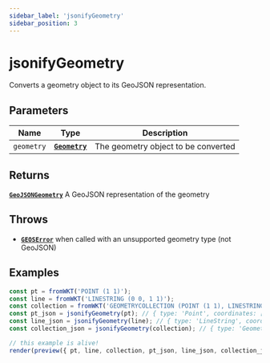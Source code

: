 ```yaml
---
sidebar_label: 'jsonifyGeometry'
sidebar_position: 3
---
```


# jsonifyGeometry

Converts a geometry object to its GeoJSON representation.

## Parameters

| Name | Type | Description |
| --- | :-: | --- |
| `geometry` | [**`Geometry`**](../types/Geometry/index.mdx) | The geometry object to be converted |

## Returns

[**`GeoJSONGeometry`**](https://datatracker.ietf.org/doc/html/rfc7946#section-3.1) A GeoJSON representation of the geometry

## Throws

- [**`GEOSError`**](../types/errors.mdx#GEOSError) when called with an unsupported geometry type (not GeoJSON)

## Examples

```js live noInline
const pt = fromWKT('POINT (1 1)');
const line = fromWKT('LINESTRING (0 0, 1 1)');
const collection = fromWKT('GEOMETRYCOLLECTION (POINT (1 1), LINESTRING (0 0, 1 1))');
const pt_json = jsonifyGeometry(pt); // { type: 'Point', coordinates: [ 1, 1 ] }
const line_json = jsonifyGeometry(line); // { type: 'LineString', coordinates: [ [ 0, 0 ], [ 1, 1 ] ] }
const collection_json = jsonifyGeometry(collection); // { type: 'GeometryCollection', geometries: [ { type: 'Point', coordinates: [ 1, 1 ] }, { type: 'LineString', coordinates: [ [ 0, 0 ], [ 1, 1 ] ] } ] }

// this example is alive!
render(preview({ pt, line, collection, pt_json, line_json, collection_json }));
```
